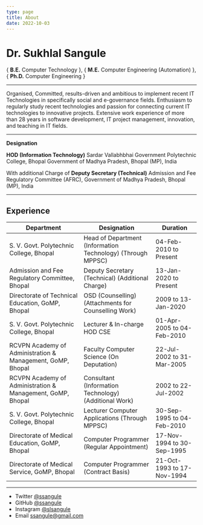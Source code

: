 ```yaml
---
type: page
title: About
date: 2022-10-03
---
```


# Dr. Sukhlal Sangule
{ **B.E.** Computer Technology                          }, 
{ **M.E.** Computer Engineering (Automation)            }, 
{ **Ph.D.** Computer Engineering                        } 


---
Organised, Committed, results-driven and ambitious to implement recent IT Technologies in specifically social and e-governance fields. Enthusiasm to regularly study recent technologies and passion for connecting current IT technologies to innovative projects. Extensive work experience of more than 28 years in software development, IT project management, innovation, and teaching in IT fields.

---

**Designation**

**HOD (Information Technology)**
Sardar Vallabhbhai Government Polytechnic College, Bhopal
Government of Madhya Pradesh, Bhopal (MP), India

With additional Charge of
**Deputy Secretary (Technical)**
Admission and Fee Regulatory Committee (AFRC),
Government of Madhya Pradesh, Bhopal (MP), India

---
## Experience


| **Department**                                             | **Designation**                                             | **Duration**               | 
| ---------------------------------------------------------- | ----------------------------------------------------------- | -------------------------- |
| S. V. Govt. Polytechnic College, Bhopal                    | Head of Department (Information Technology) (Through MPPSC) | 04-Feb-2010 to Present     |
| Admission and Fee Regulatory Committee, Bhopal             | Deputy Secretary (Technical) (Additional Charge)            | 13-Jan-2020 to Present     |
| Directorate of Technical Education, GoMP, Bhopal           | OSD (Counselling) (Attachments for Counselling Work)        | 2009 to 13-Jan-2020        |
| S. V. Govt. Polytechnic College, Bhopal                    | Lecturer & In-charge HOD CSE                                | 01-Apr-2005 to 04-Feb-2010 |
| RCVPN Academy of Administration & Management, GoMP, Bhopal | Faculty Computer Science (On Deputation)                    | 22-Jul-2002 to 31-Mar-2005 |
| RCVPN Academy of Administration & Management, GoMP, Bhopal | Consultant (Information Technology)(Additional Work)        | 2002 to 22-Jul-2002        |
| S. V. Govt. Polytechnic College, Bhopal                    | Lecturer Computer Applications (Through MPPSC)              | 30-Sep-1995 to 04-Feb-2010 |
| Directorate of Medical Education, GoMP, Bhopal             | Computer Programmer (Regular Appointment)                   | 17-Nov-1994 to 30-Sep-1995 |
|Directorate of Medical Service, GoMP, Bhopal                | Computer Programmer (Contract Basis)                        | 21-Oct-1993 to 17-Nov-1994 |

  

----
- Twitter [@ssangule](https://twitter.com/ssangule)
- GitHub [@ssangule](https://github.com/ssangule)
- Instagram [@slsangule](https://instagram.com/slsangule)
- Email ssangule@gmail.com
